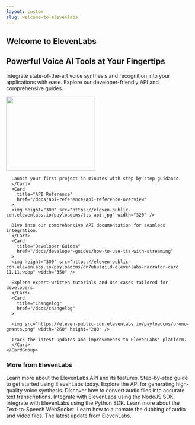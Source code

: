 ```yaml
---
layout: custom
slug: welcome-to-elevenlabs
---
```


<section id="hero">
  <h1>Welcome to ElevenLabs</h1>
  <div class="container">
    <div class="typing">
    <h2>Powerful Voice AI Tools at Your Fingertips</h2>
    </div>
    <p>Integrate state-of-the-art voice synthesis and recognition into your applications with ease. Explore our developer-friendly API and comprehensive guides.</p>
  </div>
  <div class="wave">
  <ElevenLabsWaveform color="blue"/>
  </div>
</section>

<section id="features">
  <div class="container">
    <CardGroup>
      <Card
        title="Quickstart"
        href="/docs/developer-guides/quickstart"
      >
      <img height="200" src="https://eleven-public-cdn.elevenlabs.io/payloadcms/jg7niztnfon-elevenlabs-voice-cloning-precise-control.jpg" width="240" />
      
      Launch your first project in minutes with step-by-step guidance.
      </Card>
      <Card
        title="API Reference"
        href="/docs/api-reference/api-reference-overview"
      >
      <img height="300" src="https://eleven-public-cdn.elevenlabs.io/payloadcms/tts-api.jpg" width="320" />
      
      Dive into our comprehensive API documentation for seamless integration.
      </Card>
      <Card
        title="Developer Guides"
        href="/docs/developer-guides/how-to-use-tts-with-streaming"
      >
      <img height="300" src="https://eleven-public-cdn.elevenlabs.io/payloadcms/dn7ubusqild-elevenlabs-narrator-card 11.11.webp" width="350" />
      
      Explore expert-written tutorials and use cases tailored for developers.
      </Card>
      <Card
        title="Changelog"
        href="/docs/changelog"
      >
      
      <img src="https://eleven-public-cdn.elevenlabs.io/payloadcms/promo-grants.png" width="260" height="200" />
      
      Track the latest updates and improvements to ElevenLabs' platform.
      </Card>
    </CardGroup>
  </div>
</section>

<section id="more">
  <div class="container">
    <h3>More from ElevenLabs</h3>
    <CardGroup cols={3}>
      <Card title="API Reference Overview" href="/docs/api-reference/api-reference-overview">
        Learn more about the ElevenLabs API and its features.
      </Card>
      <Card title="Create an Account" href="/docs/product/guides/creating-the-account">
        Step-by-step guide to get started using ElevenLabs today. 
      </Card>
      <Card title="Text-to-Speech API" href="/docs/api-reference/text-to-speech/convert">
        Explore the API for generating high-quality voice synthesis.
      </Card>
      <Card title="Speech-to-Speech API" href="/docs/api-reference/speech-to-speech/convert">
        Discover how to convert audio files into accurate text transcriptions.
      </Card>
      <Card title="Node SDK" href="https://github.com/elevenlabs/elevenlabs-js">
        Integrate with ElevenLabs using the NodeJS SDK. 
      </Card>
      <Card title="Python SDK" href="https://github.com/elevenlabs/elevenlabs-python">
        Integrate with ElevenLabs using the Python SDK. 
      </Card>
      <Card title="Stream Text to Speech" href="/docs/api-reference/text-to-speech/text-to-speech">
        Learn more about the Text-to-Speech WebSocket.
      </Card>
      <Card title="Dub a Video" href="/docs/developer-guides/how-to-dub-a-video">
        Learn how to automate the dubbing of audio and video files. 
      </Card>
      <Card title="Latest Update" href="/docs/changelog/2024/12/6">
        The latest update from ElevenLabs.
      </Card>
    </CardGroup>
  </div>
</section>